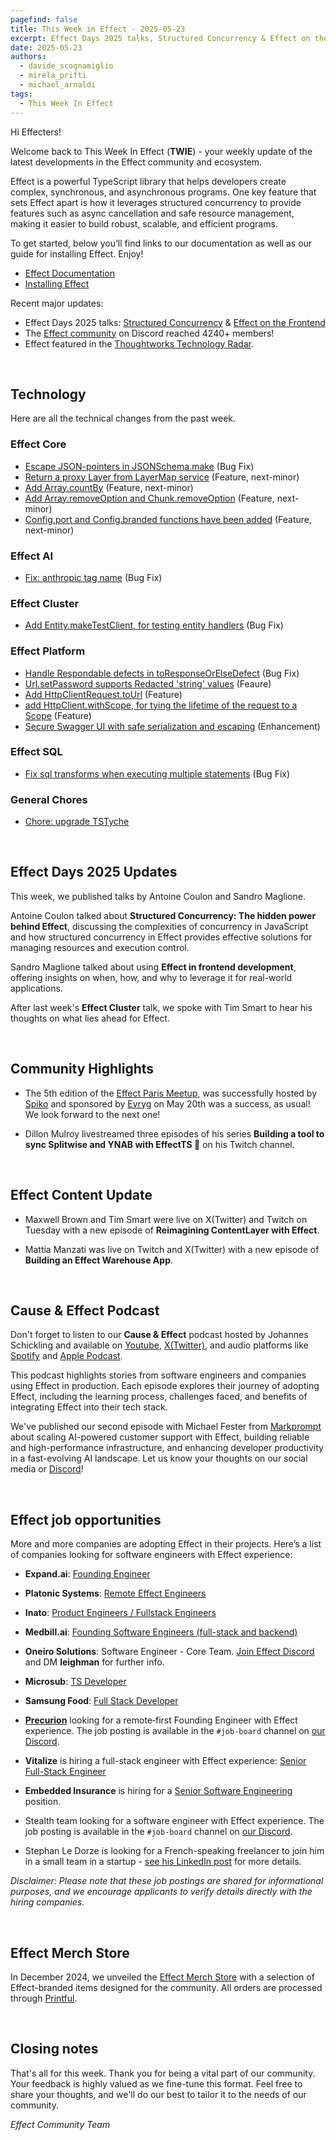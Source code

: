 ```yaml
---
pagefind: false
title: This Week in Effect - 2025-05-23
excerpt: Effect Days 2025 talks, Structured Concurrency & Effect on the Frontend. Effect Paris Meetup 5 recap. Technical updates in Effect 
date: 2025-05-23
authors:
  - davide_scognamiglio
  - mirela_prifti
  - michael_arnaldi
tags:
  - This Week In Effect
---
```



Hi Effecters!

Welcome back to This Week In Effect (**TWIE**) - your weekly update of the latest developments in the Effect community and ecosystem.

Effect is a powerful TypeScript library that helps developers create complex, synchronous, and asynchronous programs. One key feature that sets Effect apart is how it leverages structured concurrency to provide features such as async cancellation and safe resource management, making it easier to build robust, scalable, and efficient programs.

To get started, below you’ll find links to our documentation as well as our guide for installing Effect. Enjoy!

- [Effect Documentation](/docs/getting-started/introduction/)
- [Installing Effect](/docs/getting-started/installation/)

Recent major updates:

- Effect Days 2025 talks: [Structured Concurrency](https://youtu.be/do5KCcCgS18) & [Effect on the Frontend](https://youtu.be/G_jp87gxILE)
- The [Effect community](https://discord.gg/effect-ts) on Discord reached 4240+ members!
- Effect featured in the [Thoughtworks Technology Radar](https://www.thoughtworks.com/radar/languages-and-frameworks/effect).

&nbsp;

## Technology

Here are all the technical changes from the past week.

### Effect Core
- [Escape JSON-pointers in JSONSchema.make](https://github.com/Effect-TS/effect/pull/4907) (Bug Fix)
- [Return a proxy Layer from LayerMap service](https://github.com/Effect-TS/effect/pull/4898) (Feature, next-minor)
- [Add Array.countBy](https://github.com/Effect-TS/effect/pull/4864) (Feature, next-minor)
- [Add Array.removeOption and Chunk.removeOption](https://github.com/Effect-TS/effect/pull/4861) (Feature, next-minor)
- [Config.port and Config.branded functions have been added](https://github.com/Effect-TS/effect/pull/4892) (Feature, next-minor)

### Effect AI
- [Fix: anthropic tag name](https://github.com/Effect-TS/effect/pull/4899) (Bug Fix)

### Effect Cluster
- [Add Entity.makeTestClient, for testing entity handlers](https://github.com/Effect-TS/effect/pull/4906) (Bug Fix)

### Effect Platform
- [Handle Respondable defects in toResponseOrElseDefect](https://github.com/Effect-TS/effect/pull/4896) (Bug Fix)
- [Url.setPassword supports Redacted 'string' values](https://github.com/Effect-TS/effect/pull/4890) (Feaure)
- [Add HttpClientRequest.toUrl](https://github.com/Effect-TS/effect/pull/4909) (Feature)
- [add HttpClient.withScope, for tying the lifetime of the request to a Scope](https://github.com/Effect-TS/effect/pull/4912) (Feature)
- [Secure Swagger UI with safe serialization and escaping](https://github.com/Effect-TS/effect/pull/4855) (Enhancement)

### Effect SQL
- [Fix sql transforms when executing multiple statements](https://github.com/Effect-TS/effect/pull/4903) (Bug Fix)


### General Chores
- [Chore: upgrade TSTyche](https://github.com/Effect-TS/effect/pull/4877)


&nbsp;

## Effect Days 2025 Updates

This week, we published talks by Antoine Coulon and Sandro Maglione.

Antoine Coulon talked about **Structured Concurrency: The hidden power behind Effect**, discussing the complexities of concurrency in JavaScript and how structured concurrency in Effect provides effective solutions for managing resources and execution control.
<YouTube
  id="https://www.youtube.com/embed/do5KCcCgS18?si=jKPAnVsR1wtAvL4z"
  title="Structured Concurrency: The hidden power behind Effect | Antoine Coulon (Effect Days 2025)"
/>

Sandro Maglione talked about using **Effect in frontend development**, offering insights on when, how, and why to leverage it for real-world applications.
<YouTube
  id="https://www.youtube.com/embed/G_jp87gxILE?si=T_ObVGJ2vYlcHjKT"
  title="Effect on the Frontend: When, Why, How | Sandro Maglione (Effect Days 2025)"
/>

After last week's **Effect Cluster** talk, we spoke with Tim Smart to hear his thoughts on what lies ahead for Effect.
  <Tweet id="1924057429978816886" />

&nbsp;

## Community Highlights

- The 5th edition of the [Effect Paris Meetup](https://www.meetup.com/fr-FR/effect-paris/events/307558421), was successfully hosted by [Spiko](https://www.spiko.io/) and sponsored by [Evryg](https://www.evryg.com/en) on May 20th was a success, as usual! We look forward to the next one!
  <Tweet id="1924885574562828372" />

- Dillon Mulroy livestreamed three episodes of his series **Building a tool to sync Splitwise and YNAB with EffectTS 🚀** on his Twitch channel.

  <TwitchPlayerNonInteractive video="2464473347" />

&nbsp;
## Effect Content Update

- Maxwell Brown and Tim Smart were live on X(Twitter) and Twitch on Tuesday with a new episode of **Reimagining ContentLayer with Effect**.
  <Tweet id="1925301157938770421" />

- Mattia Manzati was live on Twitch and X(Twitter) with a new episode of **Building an Effect Warehouse App**.
  <Tweet id="1925810299254243621" />


&nbsp;


## Cause & Effect Podcast

Don't forget to listen to our **Cause & Effect** podcast hosted by Johannes Schickling and available on [Youtube](https://www.youtube.com/@effect-ts), [X(Twitter)](https://x.com/EffectTS_/status/1861446144137531585), and audio platforms like [Spotify](https://open.spotify.com/episode/7Bkn7A8EXnoqWWmI0czAdz) and [Apple Podcast](https://podcasts.apple.com/us/podcast/cause-effect/id1781879869). 

This podcast highlights stories from software engineers and companies using Effect in production. Each episode explores their journey of adopting Effect, including the learning process, challenges faced, and benefits of integrating Effect into their tech stack.

We've published our second episode with Michael Fester from [Markprompt](https://markprompt.com/) about scaling AI-powered customer support with Effect, building reliable and high-performance infrastructure, and enhancing developer productivity in a fast-evolving AI landscape. Let us know your thoughts on our social media or [Discord](https://discord.gg/effect-ts)!

<YouTube
  id="https://www.youtube.com/embed/8lz9-0y58Jc?si=YsdegK9T-axfe_Vm"
  title="Scaling AI for Customer Support at Markprompt with Effect | Cause & Effect #2"
/>


&nbsp;

## Effect job opportunities

More and more companies are adopting Effect in their projects. Here’s a list of companies looking for software engineers with Effect experience:

- **Expand.ai**: [Founding Engineer](https://www.expand.ai/careers/founding-engineer)

- **Platonic Systems**: [Remote Effect Engineers](https://twitter.com/platonicsystems/status/1861470819861311945)

- **Inato**: [Product Engineers / Fullstack Engineers](https://jobs.lever.co/inato/6df2d1e3-ce0a-487b-a930-840759803d44)

- **Medbill.ai**: [Founding Software Engineers (full-stack and backend)](https://www.linkedin.com/posts/codingtom_medbill-ai-activity-7260092522708762624-N7TH)

- **Oneiro Solutions**: Software Engineer - Core Team. [Join Effect Discord](https://discord.com/channels/795981131316985866/796153351372275743) and DM **leighman** for further info.

- **Microsub**: [TS Developer](https://x.com/0xdownshift/status/1880013835878154510)

- **Samsung Food**: [Full Stack Developer](https://whisk.bamboohr.com/careers/110)

- **[Precurion](https://precurion.com/)** looking for a remote‑first Founding Engineer with Effect experience. The job posting is available in the `#job-board` channel on [our Discord](https://discord.com/channels/795981131316985866/796153351372275743/1362610725931061258).

- **Vitalize** is hiring a full-stack engineer with Effect experience: [Senior Full-Stack Engineer](https://jobs.ashbyhq.com/vitalize/d907ba5f-0f2f-4bb4-931a-1680d6daf81a)

- **Embedded Insurance** is hiring for a [Senior Software Engineering](https://embeddedinsurance.bamboohr.com/careers/23) position.

- Stealth team looking for a software engineer with Effect experience. The job posting is available in the `#job-board` channel on [our Discord](https://discord.com/channels/795981131316985866/796153351372275743/1362610725931061258).

- Stephan Le Dorze is looking for a French-speaking freelancer to join him in a small team in a startup - [see his LinkedIn post](https://www.linkedin.com/posts/stephaneledorze_mission-longue-avec-moi-entre-autre-activity-7310947252741570560-Bqsh/) for more details.

_Disclaimer: Please note that these job postings are shared for informational purposes, and we encourage applicants to verify details directly with the hiring companies._


&nbsp;

## Effect Merch Store

In December 2024, we unveiled the [Effect Merch Store](https://effect.website/merch) with a selection of Effect-branded items designed for the community. All orders are processed through [Printful](https://www.printful.com/).

<Tweet id="1868605126862385238" />


&nbsp;

## Closing notes

That's all for this week. Thank you for being a vital part of our community. Your feedback is highly valued as we fine-tune this format. Feel free to share your thoughts, and we'll do our best to tailor it to the needs of our community.

_Effect Community Team_
